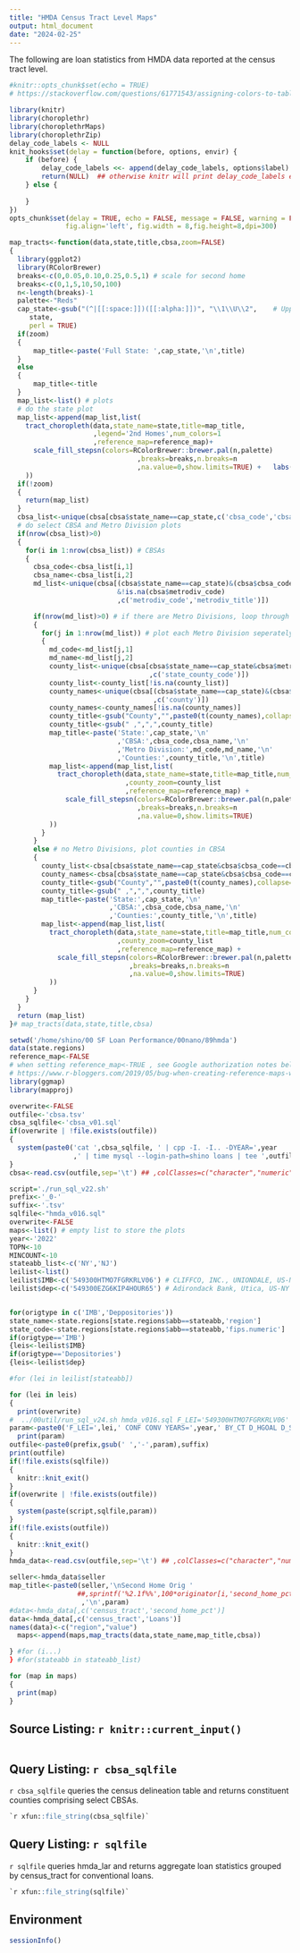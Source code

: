 ```yaml
---
title: "HMDA Census Tract Level Maps"
output: html_document
date: "2024-02-25"
---
```

The following are loan statistics from HMDA data reported at the census tract level.

```r
#knitr::opts_chunk$set(echo = TRUE)
# https://stackoverflow.com/questions/61771543/assigning-colors-to-table-values-using-choroplethr

library(knitr)
library(choroplethr)
library(choroplethrMaps)
library(choroplethrZip)
delay_code_labels <- NULL
knit_hooks$set(delay = function(before, options, envir) {
    if (before) {
        delay_code_labels <<- append(delay_code_labels, options$label)
        return(NULL)  ## otherwise knitr will print delay_code_labels every time
    } else {
        
    }
})
opts_chunk$set(delay = TRUE, echo = FALSE, message = FALSE, warning = FALSE, error=TRUE,
              fig.align='left', fig.width = 8,fig.height=8,dpi=300)

```


```r
map_tracts<-function(data,state,title,cbsa,zoom=FALSE)
{
  library(ggplot2)
  library(RColorBrewer)
  breaks<-c(0,0.05,0.10,0.25,0.5,1) # scale for second home
  breaks<-c(0,1,5,10,50,100)
  n<-length(breaks)-1
  palette<-"Reds"
  cap_state<-gsub("(^|[[:space:]])([[:alpha:]])", "\\1\\U\\2",    # Uppercase with Base R
     state,
     perl = TRUE)
  if(zoom)
  {
      map_title<-paste('Full State: ',cap_state,'\n',title)
  }
  else
  {
      map_title<-title
  }
  map_list<-list() # plots
  # do the state plot
  map_list<-append(map_list,list(
    tract_choropleth(data,state_name=state,title=map_title,
                     ,legend='2nd Homes',num_colors=1
                     ,reference_map=reference_map)+
      scale_fill_stepsn(colors=RColorBrewer::brewer.pal(n,palette)
                                ,breaks=breaks,n.breaks=n
                                ,na.value=0,show.limits=TRUE) +   labs(color='2nd Homes')
    ))
  if(!zoom)
  {
    return(map_list)
  }
  cbsa_list<-unique(cbsa[cbsa$state_name==cap_state,c('cbsa_code','cbsa_title')])
  # do select CBSA and Metro Division plots
  if(nrow(cbsa_list)>0)
  {
    for(i in 1:nrow(cbsa_list)) # CBSAs
    {
      cbsa_code<-cbsa_list[i,1]
      cbsa_name<-cbsa_list[i,2]
      md_list<-unique(cbsa[(cbsa$state_name==cap_state)&(cbsa$cbsa_code==cbsa_code)
                           &!is.na(cbsa$metrodiv_code)
                           ,c('metrodiv_code','metrodiv_title')])

      if(nrow(md_list)>0) # if there are Metro Divisions, loop through them
      {
        for(j in 1:nrow(md_list)) # plot each Metro Division seperately
        {
          md_code<-md_list[j,1]
          md_name<-md_list[j,2] 
          county_list<-unique(cbsa[cbsa$state_name==cap_state&cbsa$metrodiv_code==md_code
                                   ,c('state_county_code')])
          county_list<-county_list[!is.na(county_list)]
          county_names<-unique(cbsa[(cbsa$state_name==cap_state)&(cbsa$metrodiv_code==md_code)
                                    ,c('county')])
          county_names<-county_names[!is.na(county_names)]
          county_title<-gsub("County","",paste0(t(county_names),collapse=','))
          county_title<-gsub(" ,",",",county_title)
          map_title<-paste('State:',cap_state,'\n'
                           ,'CBSA:',cbsa_code,cbsa_name,'\n'
                           ,'Metro Division:',md_code,md_name,'\n'
                           ,'Counties:',county_title,'\n',title)
          map_list<-append(map_list,list(
            tract_choropleth(data,state_name=state,title=map_title,num_colors=1
                             ,county_zoom=county_list
                             ,reference_map=reference_map) +
              scale_fill_stepsn(colors=RColorBrewer::brewer.pal(n,palette)
                                ,breaks=breaks,n.breaks=n
                                ,na.value=0,show.limits=TRUE)
          ))
        }        
      }
      else # no Metro Divisions, plot counties in CBSA
      {
        county_list<-cbsa[cbsa$state_name==cap_state&cbsa$cbsa_code==cbsa_code,c('state_county_code')]
        county_names<-cbsa[cbsa$state_name==cap_state&cbsa$cbsa_code==cbsa_code,c('county')]
        county_title<-gsub("County","",paste0(t(county_names),collapse=','))
        county_title<-gsub(" ,",",",county_title)
        map_title<-paste('State:',cap_state,'\n'
                         ,'CBSA:',cbsa_code,cbsa_name,'\n'
                         ,'Counties:',county_title,'\n',title)
        map_list<-append(map_list,list(
          tract_choropleth(data,state_name=state,title=map_title,num_colors=1
                           ,county_zoom=county_list
                           ,reference_map=reference_map) + 
            scale_fill_stepsn(colors=RColorBrewer::brewer.pal(n,palette)
                              ,breaks=breaks,n.breaks=n
                              ,na.value=0,show.limits=TRUE)
          ))
      }
    }
  }
  return (map_list)
}# map_tracts(data,state,title,cbsa)

```

```r
setwd('/home/shino/00 SF Loan Performance/00nano/89hmda')
data(state.regions)
reference_map<-FALSE
# when setting reference_map<-TRUE , see Google authorization notes below
# https://www.r-bloggers.com/2019/05/bug-when-creating-reference-maps-with-choroplethr/
library(ggmap)
library(mapproj)

overwrite<-FALSE
outfile<-'cbsa.tsv'
cbsa_sqlfile<-'cbsa_v01.sql'
if(overwrite | !file.exists(outfile))
{
  system(paste0('cat ',cbsa_sqlfile, ' | cpp -I. -I.. -DYEAR=',year
                ,' | time mysql --login-path=shino loans | tee ',outfile))
}
cbsa<-read.csv(outfile,sep='\t') ## ,colClasses=c("character","numeric"))

```

```r
script='./run_sql_v22.sh'
prefix<-'_0-'
suffix<-'.tsv'
sqlfile<-"hmda_v016.sql"
overwrite<-FALSE
maps<-list() # empty list to store the plots
year<-'2022'
TOPN<-10
MINCOUNT<-10
stateabb_list<-c('NY','NJ')
leilist<-list()
leilist$IMB<-c('549300HTMO7FGRKRLV06') # CLIFFCO, INC., UNIONDALE, US-NY
leilist$dep<-c('549300EZG6KIP4HOUR65') # Adirondack Bank, Utica, US-NY


for(origtype in c('IMB','Deppositories'))
state_name<-state.regions[state.regions$abb==stateabb,'region']
state_code<-state.regions[state.regions$abb==stateabb,'fips.numeric']
if(origtype=='IMB')
{leis<-leilist$IMB}
if(origtype=='Depositories')
{leis<-leilist$dep}

#for (lei in leilist[stateabb])

for (lei in leis)
{
  print(overwrite)
#  ../00util/run_sql_v24.sh hmda_v016.sql F_LEI='549300HTMO7FGRKRLV06' F_YEAR=2022 F_TERM=360 BY_CT D_HGOAL D_ST
param<-paste0('F_LEI=',lei,' CONF CONV YEARS=',year,' BY_CT D_HGOAL D_ST')
  print(param)
outfile<-paste0(prefix,gsub(' ','-',param),suffix)
print(outfile)
if(!file.exists(sqlfile))
{
  knitr::knit_exit()
}
if(overwrite | !file.exists(outfile))
{
  system(paste(script,sqlfile,param))
}
if(!file.exists(outfile))
{
  knitr::knit_exit()
}
hmda_data<-read.csv(outfile,sep='\t') ## ,colClasses=c("character","numeric"))

seller<-hmda_data$seller
map_title<-paste0(seller,'\nSecond Home Orig '
                 ##,sprintf('%2.1f%%',100*originator[i,'second_home_pct'])
                  ,'\n',param)
#data<-hmda_data[,c('census_tract','second_home_pct')]
data<-hmda_data[,c('census_tract','Loans')]
names(data)<-c("region","value")
  maps<-append(maps,map_tracts(data,state_name,map_title,cbsa))

} #for (i...)
} #for(stateabb in stateabb_list)
```



```r
for (map in maps)
{
  print(map)
}
```


## Source Listing: `r knitr::current_input()`

```r
```


## Query Listing: `r cbsa_sqlfile`

`r cbsa_sqlfile` queries the census delineation table and returns constituent counties comprising select CBSAs.
```sql
`r xfun::file_string(cbsa_sqlfile)`
```

## Query Listing: `r sqlfile`

`r sqlfile` queries hmda_lar and returns aggregate loan statistics grouped by census_tract for conventional loans.
```sql
`r xfun::file_string(sqlfile)`
```

## Environment
```r
sessionInfo()
```

